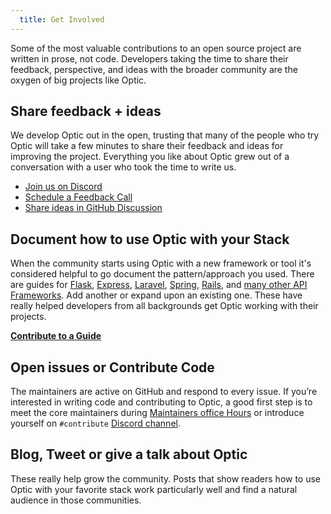 ```yaml
---
  title: Get Involved
---
```


Some of the most valuable contributions to an open source project are written in prose, not code. Developers taking the time to share their feedback, perspective, and ideas with the broader community are the oxygen of big projects like Optic.

## Share feedback + ideas

We develop Optic out in the open, trusting that many of the people who try Optic will take a few minutes to share their feedback and ideas for improving the project. Everything you like about Optic grew out of a conversation with a user who took the time to write us.

- [Join us on Discord](https://discord.gg/t9hADkuYjP)
- [Schedule a Feedback Call](https://calendly.com/opticlabs/maintainer-office-hours)
- [Share ideas in GitHub Discussion](https://github.com/opticdev/optic/discussions)

## Document how to use Optic with your Stack

When the community starts using Optic with a new framework or tool it's considered helpful to go document the pattern/approach you used. There are guides for [Flask](/docs/flask), [Express](/docs/express), [Laravel](/docs/laravel), [Spring](/docs/spring), [Rails](/docs/rails), and [many other API Frameworks](/docs/integrations/integrations). Add another or expand upon an existing one. These have really helped developers from all backgrounds get Optic working with their projects.

**[Contribute to a Guide](/docs/integrations/integrations)**

## Open issues or Contribute Code

The maintainers are active on GitHub and respond to every issue. If you’re interested in writing code and contributing to Optic, a good first step is to meet the core maintainers during [Maintainers office Hours](https://calendly.com/opticlabs/maintainer-office-hours) or introduce yourself on `#contribute` [Discord channel](https://discord.gg/t9hADkuYjP).

## Blog, Tweet or give a talk about Optic

These really help grow the community. Posts that show readers how to use Optic with your favorite stack work particularly well and find a natural audience in those communities.
